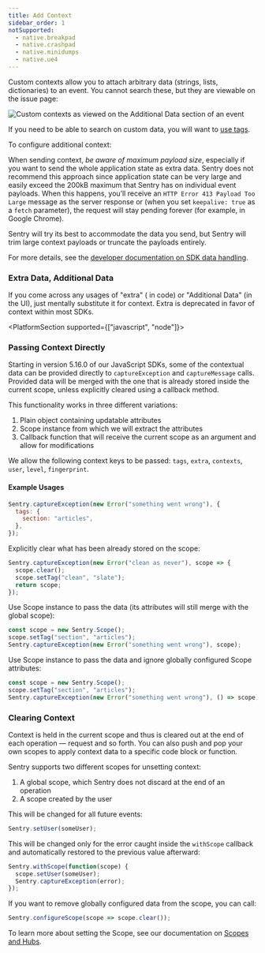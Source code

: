```yaml
---
title: Add Context
sidebar_order: 1
notSupported:
  - native.breakpad
  - native.crashpad
  - native.minidumps
  - native.ue4
---
```


Custom contexts allow you to attach arbitrary data (strings, lists, dictionaries) to an event. You cannot search these, but they are viewable on the issue page:

![Custom contexts as viewed on the Additional Data section of an event](additional_data.png)

<Note><markdown>

If you need to be able to search on custom data, you will want to [use tags](../tags).

</markdown></Note>

To configure additional context:

<PlatformContent includePath="set-context" />

When sending context, _be aware of maximum payload size_, especially if you want to send the whole application state as extra data. Sentry does not recommend this approach since application state can be very large and easily exceed the 200kB maximum that Sentry has on individual event payloads. When this happens, you’ll receive an `HTTP Error 413 Payload Too Large` message as the server response or (when you set `keepalive: true` as a `fetch` parameter), the request will stay pending forever (for example, in Google Chrome).

Sentry will try its best to accommodate the data you send, but Sentry will trim large context payloads or truncate the payloads entirely.

For more details, see the [developer documentation on SDK data handling](https://develop.sentry.dev/sdk/data-handling/).

### Extra Data, Additional Data

If you come across any usages of "extra" (<PlatformIdentifier name="set-extra" /> in code) or "Additional Data" (in the UI), just mentally substitute it for context. Extra is deprecated in favor of context within most SDKs.

<PlatformSection supported={["javascript", "node"]}><markdown>

### Passing Context Directly

Starting in version 5.16.0 of our JavaScript SDKs, some of the contextual data can be provided directly to `captureException` and `captureMessage` calls. Provided data will be merged with the one that is already stored inside the current scope, unless explicitly cleared using a callback method.

This functionality works in three different variations:

1.  Plain object containing updatable attributes
2.  Scope instance from which we will extract the attributes
3.  Callback function that will receive the current scope as an argument and allow for modifications

We allow the following context keys to be passed: `tags`, `extra`, `contexts`, `user`, `level`, `fingerprint`.

#### Example Usages

```javascript
Sentry.captureException(new Error("something went wrong"), {
  tags: {
    section: "articles",
  },
});
```

Explicitly clear what has been already stored on the scope:

```javascript
Sentry.captureException(new Error("clean as never"), scope => {
  scope.clear();
  scope.setTag("clean", "slate");
  return scope;
});
```

Use Scope instance to pass the data (its attributes will still merge with the global scope):

```javascript
const scope = new Sentry.Scope();
scope.setTag("section", "articles");
Sentry.captureException(new Error("something went wrong"), scope);
```

Use Scope instance to pass the data and ignore globally configured Scope attributes:

```javascript
const scope = new Sentry.Scope();
scope.setTag("section", "articles");
Sentry.captureException(new Error("something went wrong"), () => scope);
```

### Clearing Context

Context is held in the current scope and thus is cleared out at the end of each operation — request and so forth. You can also push and pop your own scopes to apply context data to a specific code block or function.

Sentry supports two different scopes for unsetting context:

1. A global scope, which Sentry does not discard at the end of an operation
2. A scope created by the user

This will be changed for all future events:

```javascript
Sentry.setUser(someUser);
```

This will be changed only for the error caught inside the `withScope` callback and automatically restored to the previous value afterward:

```javascript
Sentry.withScope(function(scope) {
  scope.setUser(someUser);
  Sentry.captureException(error);
});
```

If you want to remove globally configured data from the scope, you can call:

```javascript
Sentry.configureScope(scope => scope.clear());
```

To learn more about setting the Scope, see our documentation on [Scopes and Hubs](../scopes/).

</markdown></PlatformSection>
